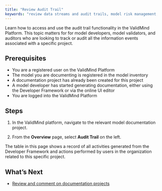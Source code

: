 ```yaml
---
title: "Review Audit Trail"
keywords: "review data streams and audit trails, model risk management, ValidMind"
---
```


Learn how to access and use the audit trail functionality in the ValidMind Platform. This topic matters for for model developers, model validators, and auditors who are looking to track or audit all the information events associated with a specific project.

## Prerequisites

* You are a registered user on the ValidMind Platform
* The model you are documenting is registered in the model inventory
* A documentation project has already been created for this project
* A model developer has started generating documentation, either using the Developer Framework or via the online UI editor
* You are logged into the ValidMind Platform


## Steps

1. In the ValidMind platform, navigate to the relevant model documentation project.

2. From the **Overview** page, select **Audit Trail** on the left.

The table in this page shows a record of all activities generated from the Developer Framework and actions performed by users in the organization related to this specific project. 

<!---
## Troubleshooting

[Include any common issues or errors that may arise during the task and how to resolve them.]
--->

## What's Next

* [Review and comment on documentation projects](review-documentation-project.qmd)
